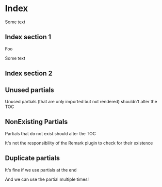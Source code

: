 

# Index

Some text


## Index section 1

Foo

<Partial />

Some text

<SomeComponent />

## Index section 2

<Partial2 />

## Unused partials

Unused partials (that are only imported but not rendered) shouldn't alter the TOC


## NonExisting Partials

Partials that do not exist should alter the TOC

It's not the responsibility of the Remark plugin to check for their existence


<DoesNotExist />

## Duplicate partials

It's fine if we use partials at the end

<Partial />

And we can use the partial multiple times!

<Partial />
